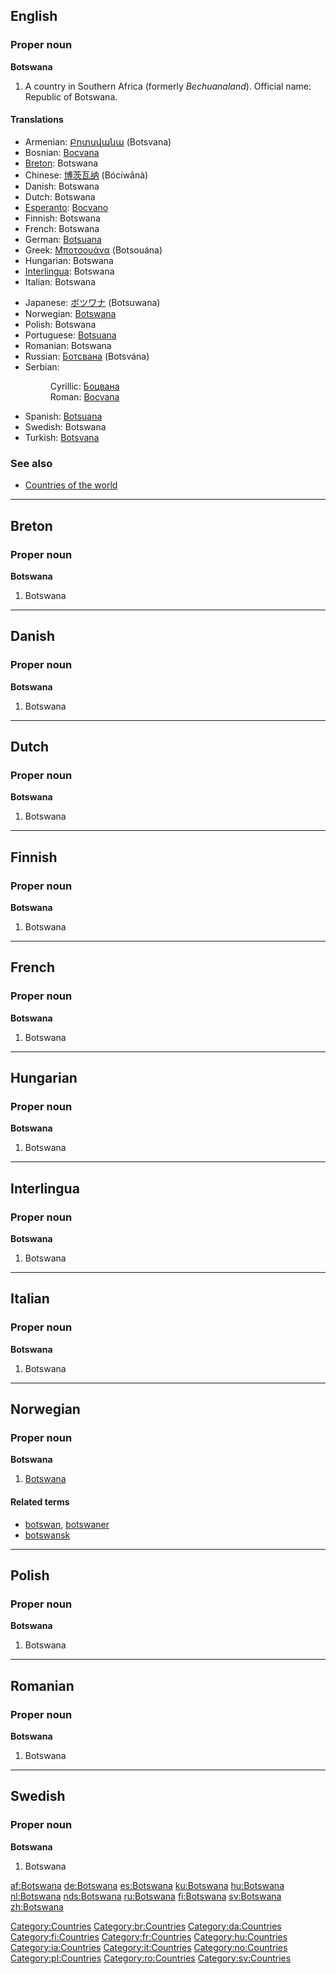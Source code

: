 ==English==

===Proper noun===
'''Botswana'''

# A country in Southern Africa (formerly ''Bechuanaland''). Official name: Republic of Botswana.

====Translations====
{{top}}
*Armenian: [[Բոտսվանա]] (Botsvana)
*Bosnian: [[Bocvana#Bosnian|Bocvana]] {{f}}
*[[Breton]]: Botswana
*Chinese: [[博茨瓦纳]] (Bócíwǎnà)
*Danish: Botswana
*Dutch: Botswana
*[[Esperanto]]: [[Bocvano]]
*Finnish: Botswana
*French: Botswana
*German: [[Botsuana]]
*Greek: [[Μποτσουάνα]] (Botsouána) {{f}}
*Hungarian: Botswana
*[[Interlingua]]: Botswana
*Italian: Botswana {{f}}
{{mid}}
*Japanese: [[ボツワナ]] (Botsuwana)
*Norwegian: [[Botswana#Norwegian|Botswana]]
*Polish: Botswana {{f}}
*Portuguese: [[Botsuana]] {{f}}
*Romanian: Botswana {{f}}
*Russian: [[Ботсвана]] (Botsvána) {{f}}
*Serbian:
*:Cyrillic: [[Боцвана#Serbian|Боцвана]] {{f}}
*:Roman: [[Bocvana#Serbian|Bocvana]] {{f}}
*Spanish: [[Botsuana]] {{f}}
*Swedish: Botswana
*Turkish: [[Botsvana]]
{{bottom}}

===See also===
*[[Countries of the world]]


----
==Breton==
===Proper noun===
'''Botswana'''
#Botswana


----
==Danish==
===Proper noun===
'''Botswana'''
#Botswana


----
==Dutch==
===Proper noun===
'''Botswana'''
#Botswana


----
==Finnish==
===Proper noun===
'''Botswana'''
#Botswana


----
==French==
===Proper noun===
'''Botswana'''
#Botswana


----
==Hungarian==
===Proper noun===
'''Botswana'''
#Botswana


----
==Interlingua==
===Proper noun===
'''Botswana'''
#Botswana


----
==Italian==
===Proper noun===
'''Botswana'''
#Botswana


----
==Norwegian==
===Proper noun===
'''Botswana'''
#[[#English|Botswana]]
====Related terms====
*[[botswan]], [[botswaner]]
*[[botswansk]]


----
==Polish==
===Proper noun===
'''Botswana'''
#Botswana


----
==Romanian==
===Proper noun===
'''Botswana'''
#Botswana


----
==Swedish==
===Proper noun===
'''Botswana'''
#Botswana

[[Category:Countries]]
[[Category:br:Countries]]
[[Category:da:Countries]]
[[Category:fi:Countries]]
[[Category:fr:Countries]]
[[Category:hu:Countries]]
[[Category:ia:Countries]]
[[Category:it:Countries]]
[[Category:no:Countries]]
[[Category:pl:Countries]]
[[Category:ro:Countries]]
[[Category:sv:Countries]]

[[af:Botswana]]
[[de:Botswana]]
[[es:Botswana]]
[[ku:Botswana]]
[[hu:Botswana]]
[[nl:Botswana]]
[[nds:Botswana]]
[[ru:Botswana]]
[[fi:Botswana]]
[[sv:Botswana]]
[[zh:Botswana]]